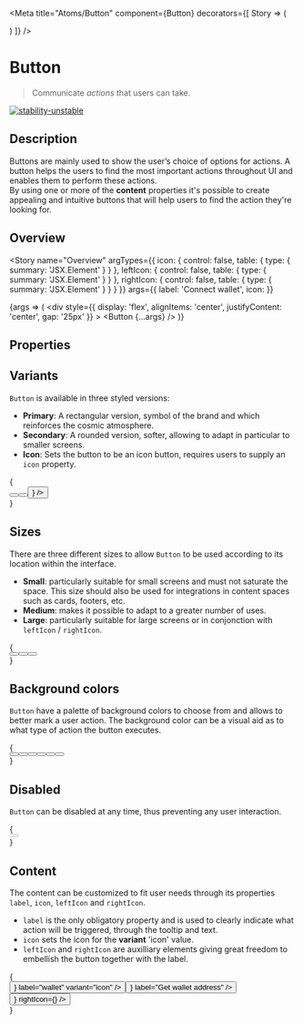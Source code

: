 
<Meta
  title="Atoms/Button"
  component={Button}
  decorators={[
    Story => (
      <ThemeProvider>
        <div className="story-theme-switcher">
          <ThemeSwitcher />
        </div>
        <div className="component-story-main">
          <Story />
        </div>
      </ThemeProvider>
    )
  ]}
/>

# Button

> Communicate _actions_ that users can take.

[![stability-unstable](https://img.shields.io/badge/stability-unstable-yellow.svg)](https://github.com/emersion/stability-badges#unstable)

## Description

Buttons are mainly used to show the user’s choice of options for actions. A button helps the users to find
the most important actions throughout UI and enables them to perform these actions.  
By using one or more of the **content** properties it's possible to create appealing and intuitive buttons
that will help users to find the action they're looking for.

## Overview

<Story
  name="Overview"
  argTypes={{
    icon: { control: false, table: { type: { summary: 'JSX.Element' } } },
    leftIcon: { control: false, table: { type: { summary: 'JSX.Element' } } },
    rightIcon: { control: false, table: { type: { summary: 'JSX.Element' } } }
  }}
  args={{
    label: 'Connect wallet',
    icon: <Icon name="wallet" size={22} />
  }}
>
  {args => (
    <div
      style={{
        display: 'flex',
        alignItems: 'center',
        justifyContent: 'center',
        gap: '25px'
      }}
    >
      <Button {...args} />
    </div>
  )}
</Story>

## Properties

<ArgsTable story="Overview" />

## Variants

`Button` is available in three styled versions:

- **Primary**: A rectangular version, symbol of the brand and which reinforces the cosmic atmosphere.
- **Secondary**: A rounded version, softer, allowing to adapt in particular to smaller screens.
- **Icon**: Sets the button to be an icon button, requires users to supply an `icon` property.

<Canvas>
  <Story name="Variants">
    {
      <div
        style={{
          display: 'flex',
          alignItems: 'center',
          justifyContent: 'center',
          flexWrap: 'wrap',
          gap: '25px'
        }}
      >
        <Button backgroundColor="primary" variant="primary" label="Primary" size="medium" />
        <Button backgroundColor="primary" variant="secondary" label="Secondary" size="medium" />
        <Button
          backgroundColor="primary"
          variant="icon"
          label="Icon"
          size="medium"
          icon={<Icon name="wallet" size={22} />}
        />
      </div>
    }
  </Story>
</Canvas>

## Sizes

There are three different sizes to allow `Button` to be used according to its location within the interface.

- **Small**: particularly suitable for small screens and must not saturate the space. This size should also be used for integrations in content spaces such as cards, footers, etc.
- **Medium**: makes it possible to adapt to a greater number of uses.
- **Large**: particularly suitable for large screens or in conjonction with `leftIcon` / `rightIcon`.

<Canvas>
  <Story name="Sizes">
    {
      <div
        style={{
          display: 'flex',
          alignItems: 'center',
          justifyContent: 'center',
          flexWrap: 'wrap',
          gap: '25px'
        }}
      >
        <Button backgroundColor="primary" variant="primary" label="Small" size="small" />
        <Button backgroundColor="primary" variant="primary" label="Medium" size="medium" />
        <Button backgroundColor="primary" variant="primary" label="Large" size="large" />
      </div>
    }
  </Story>
</Canvas>

## Background colors

`Button` have a palette of background colors to choose from and allows to better mark a user action.
The background color can be a visual aid as to what type of action the button executes.

<Canvas>
  <Story name="Background colors">
    {
      <div
        style={{
          display: 'flex',
          alignItems: 'center',
          justifyContent: 'center',
          gap: '25px',
          flexWrap: 'wrap'
        }}
      >
        <Button backgroundColor="primary" variant="primary" label="Primary" size="medium" />
        <Button backgroundColor="secondary" variant="primary" label="Secondary" size="medium" />
        <Button backgroundColor="success" variant="primary" label="Success" size="medium" />
        <Button backgroundColor="error" variant="primary" label="Error" size="medium" />
        <Button backgroundColor="warning" variant="primary" label="Warning" size="medium" />
        <Button backgroundColor="info" variant="primary" label="Info" size="medium" />
      </div>
    }
  </Story>
</Canvas>

## Disabled

`Button` can be disabled at any time, thus preventing any user interaction.

<Canvas>
  <Story name="Disabled">
    {
      <div
        style={{
          display: 'flex',
          alignItems: 'center',
          justifyContent: 'center',
          gap: '25px',
          flexWrap: 'wrap'
        }}
      >
        <Button disabled variant="primary" label="I'm disabled" size="medium" />
      </div>
    }
  </Story>
</Canvas>

## Content

The content can be customized to fit user needs through its properties `label`, `icon`,
`leftIcon` and `rightIcon`.

- `label` is the only obligatory property and is used to clearly indicate what action will be triggered, through the
  tooltip and text.
- `icon` sets the icon for the **variant** 'icon' value.
- `leftIcon` and `rightIcon` are auxilliary elements giving great freedom to embellish the button
  together with the label.

<Canvas>
  <Story name="Content">
    {
      <div
        style={{
          display: 'flex',
          alignItems: 'center',
          justifyContent: 'center',
          gap: '25px',
          flexWrap: 'wrap'
        }}
      >
        <Button icon={<Icon name="wallet" size={22} />} label="wallet" variant="icon" />
        <Button leftIcon={<Icon name="wallet" size={22} />} label="Get wallet address" />
        <Button
          label="Add wallet"
          leftIcon={<Icon name="wallet" size={22} />}
          rightIcon={<Icon name="add" size={22} />}
        />
      </div>
    }
  </Story>
</Canvas>
